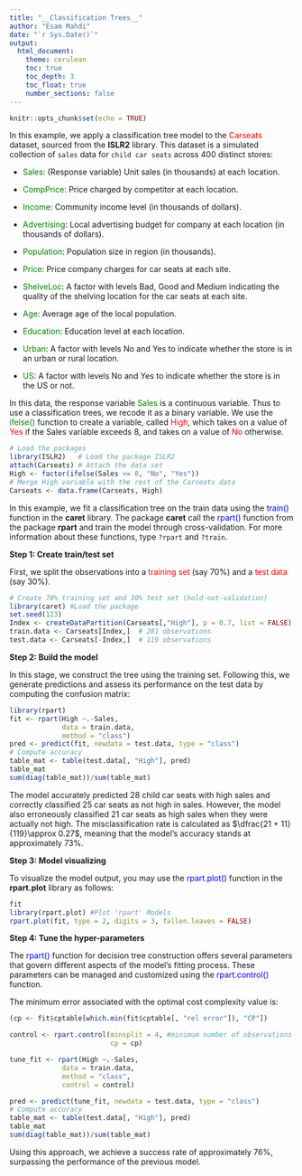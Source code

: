 ```yaml
---
title: "__Classification Trees__"
author: "Esam Mahdi"
date: "`r Sys.Date()`"
output:
  html_document:
    theme: cerulean
    toc: true
    toc_depth: 3
    toc_float: true
    number_sections: false
---
```


```r
knitr::opts_chunk$set(echo = TRUE)
```

In this example, we apply a classification tree model to the <span  style="color:red">Carseats</span> dataset, sourced from the __ISLR2__ library. This dataset is a simulated collection of `sales` data for `child car seats` across 400 distinct stores:

-    <span style="color:green">Sales</span>: (Response variable) Unit sales (in thousands) at each location.

-    <span style="color:green">CompPrice</span>: Price charged by competitor at each location.

-    <span style="color:green">Income</span>: Community income level (in thousands of dollars).

-    <span style="color:green">Advertising</span>: Local advertising budget for company at each location (in thousands of dollars).

-    <span style="color:green">Population</span>: Population size in region (in thousands).

-    <span style="color:green">Price</span>: Price company charges for car seats at each site.

-    <span style="color:green">ShelveLoc</span>: A factor with levels Bad, Good and Medium indicating the quality of the shelving location for the car seats at each site.

-    <span style="color:green">Age</span>: Average age of the local population.

-    <span style="color:green">Education</span>: Education level at each location.

-    <span style="color:green">Urban</span>: A factor with levels No and Yes to indicate whether the store is in an urban or rural location.

-    <span style="color:green">US</span>: A factor with levels No and Yes to indicate whether the store is in the US or not.

In this data, the response variable <span style="color:green">Sales</span> is a continuous variable. Thus to use a classification trees, we recode it as a binary variable.
We use the <span style="color:green">ifelse()</span> function to create a variable, called
<span style="color:red">High</span>, which takes on a value of <span style="color:red">Yes</span> if the Sales variable exceeds 8, and takes on a value of <span style="color:red">No</span> otherwise.

```r
# Load the packages
library(ISLR2)   # Load the package ISLR2
attach(Carseats) # Attach the data set
High <- factor(ifelse(Sales <= 8, "No", "Yes"))
# Merge High variable with the rest of the Carseats data
Carseats <- data.frame(Carseats, High) 
```

In this example, we fit a classification tree on the train data using the <span style="color:blue">train()</span> function in the __caret__ library. 
The package __caret__ call the <span style="color:blue">rpart()</span> function from the package __rpart__ and train the model through cross-validation.
For more information about these functions, type `?rpart` and `?train`.

__Step 1: Create train/test set__ 

First, we split the observations into a <span style="color:red">training set</span> (say $70\%$) and a <span style="color:red">test data</span> (say $30\%$).

```r
# Create 70% training set and 30% test set (hold-out-validation)
library(caret) #Load the package
set.seed(123)
Index <- createDataPartition(Carseats[,"High"], p = 0.7, list = FALSE)
train.data <- Carseats[Index,]  # 281 observations
test.data <- Carseats[-Index,]  # 119 observations 
```

__Step 2: Build the model__ 

In this stage, we construct the tree using the training set. Following this, we generate predictions and assess its performance on the test data by computing the confusion matrix:

```r
library(rpart) 
fit <- rpart(High ~.-Sales, 
             data = train.data,
             method = "class")
pred <- predict(fit, newdata = test.data, type = "class")
# Compute accuracy
table_mat <- table(test.data[, "High"], pred)
table_mat 
sum(diag(table_mat))/sum(table_mat)

```

The model accurately predicted 28 child car seats with high sales and correctly classified 25 car seats as not high in sales. However, the model also erroneously classified 21 car seats as high sales when they were actually not high.
The misclassification rate is calculated as $\dfrac{21 + 11}{119}\approx 0.27$, meaning that the model's accuracy stands at approximately $73\%$.

__Step 3: Model visualizing__ 

To visualize the model output, you may use the <span style="color:blue">rpart.plot()</span> function in the __rpart.plot__ library as follows:

```r
fit
library(rpart.plot) #Plot 'rpart' Models
rpart.plot(fit, type = 2, digits = 3, fallen.leaves = FALSE)
```

__Step 4: Tune the hyper-parameters__ 

The <span style="color:blue">rpart()</span> function for decision tree construction offers several parameters that govern different aspects of the model's fitting process. These parameters can be managed and customized using the <span style="color:blue">rpart.control()</span> function. 

The minimum error associated with the optimal cost complexity value is:

```r
(cp <- fit$cptable[which.min(fit$cptable[, "rel error"]), "CP"])
```

```r
control <- rpart.control(minsplit = 4, #minimum number of observations in the node before the algorithm perform a split
                         cp = cp)

tune_fit <- rpart(High ~.-Sales, 
             data = train.data,
             method = "class",
             control = control)

pred <- predict(tune_fit, newdata = test.data, type = "class")
# Compute accuracy
table_mat <- table(test.data[, "High"], pred)
table_mat 
sum(diag(table_mat))/sum(table_mat)
```

Using this approach, we achieve a success rate of approximately $76\%$, surpassing the performance of the previous model.







